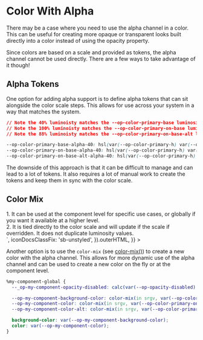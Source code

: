 

<Meta title='Tokens/Color/Color with Alpha' />

# Color With Alpha

<div
  dangerouslySetInnerHTML={{
    __html: createAlert({
      title: 'Caution',
      icon: 'priority_high',
      description:
        'Using alpha will impact Accessibility and if misused can also impact performance. Use these suggestions with caution and verify the resulting colors pass Accessibility standards!',
      iconDocsClassFix: 'sb-unstyled',
    }).outerHTML,
  }}
></div>

There may be a case where you need to use the alpha channel in a color. This can be useful for creating more opaque or transparent looks built directly into a color instead of using the opacity property.

Since colors are based on a scale and provided as tokens, the alpha channel cannot be used directly. There are a few ways to take advantage of it though!

## Alpha Tokens

One option for adding alpha support is to define alpha tokens that can sit alongside the color scale steps. This allows for use across your system in a way that matches the system.

```css
// Note the 40% luminoisty matches the --op-color-primary-base luminosity
// Note the 100% luminoisty matches the --op-color-primary-on-base luminosity
// Note the 88% luminoisty matches the --op-color-primary-on-base-alt luminosity

--op-color-primary-base-alpha-40: hsl(var(--op-color-primary-h) var(--op-color-primary-s) 40% / 40%);
--op-color-primary-on-base-alpha-40: hsl(var(--op-color-primary-h) var(--op-color-primary-s) 100% / 40%);
--op-color-primary-on-base-alt-alpha-40: hsl(var(--op-color-primary-h) var(--op-color-primary-s) 88% / 40%);
```

The downside of this approach is that it can be difficult to manage and can lead to a lot of tokens. It also requires a lot of manual work to create the tokens and keep them in sync with the color scale.

## Color Mix

<div
  dangerouslySetInnerHTML={{
    __html: createAlert({
      title: 'Benefits of this approach',
      icon: 'info',
      warningLevel: 'info',
      description: `
        <div>1. It can be used at the component level for specific use cases, or globally if you want it available at a higher level.</div>
        <div>2. It is tied directly to the color scale and will update if the scale if overridden. It does not duplicate luminosity values.</div>
      `,
      iconDocsClassFix: 'sb-unstyled',
    }).outerHTML,
  }}
></div>

Another option is to use the `color-mix` (see [color-mix()](https://developer.mozilla.org/en-US/docs/Web/CSS/color_value/color-mix)) to create a new color with the alpha channel. This allows for more dynamic use of the alpha channel and can be used to create a new color on the fly or at the component level.

```css
%my-component-global {
  --_op-my-component-opacity-disabled: calc(var(--op-opacity-disabled) * 100%); // converts 0.4 to 40%

  --op-my-component-background-color: color-mix(in srgv, var(--op-color-primary-base) var(--_op-thing-opacity-disabled), var(--op-color-primary-plus-max));
  --op-my-component-color: color-mix(in srgv, var(--op-color-primary-on-base) var(--_op-thing-opacity-disabled), var(--op-color-primary-plus-max));
  --op-my-component-color-alt: color-mix(in srgv, var(--op-color-primary-on-base-alt) var(--_op-thing-opacity-disabled), var(--op-color-primary-plus-max));

  background-color: var(--op-my-component-background-color);
  color: var(--op-my-component-color);
}
```
